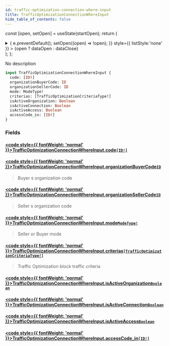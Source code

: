 ```yaml
---
id: traffic-optimization-connection-where-input
title: TrafficOptimizationConnectionWhereInput
hide_table_of_contents: false
---
```






const [open, setOpen] = useState(startOpen);
return (
<details {...(open ? { open: true } : {})} className="details" style={{ border:'none', boxShadow:'none', background:'var(--ifm-background-color)' }}>
<summary
onClick={(e) => {
e.preventDefault();
setOpen((open) => !open);
}}
style={{ listStyle:'none' }} >
{open ? dataOpen : dataClose}
</summary>
{open && children}
</details>
);
};

No description

```graphql
input TrafficOptimizationConnectionWhereInput {
  code: [ID!]
  organizationBuyerCode: ID
  organizationSellerCode: ID
  mode: ModeType!
  criterias: [TrafficOptimizationCriteriaType!]
  isActiveOrganization: Boolean
  isActiveConnection: Boolean
  isActiveAccess: Boolean
  accessCode_in: [ID!]
}
```

### Fields

#### [<code style={{ fontWeight: 'normal' }}>TrafficOptimizationConnectionWhereInput.<b>code</b></code>](#)<Bullet />[`[ID!]`](/api/scalars/id) <Badge class="badge badge--secondary" text="list"/> <Badge class="badge badge--secondary" text="scalar"/>

>

#### [<code style={{ fontWeight: 'normal' }}>TrafficOptimizationConnectionWhereInput.<b>organizationBuyerCode</b></code>](#)<Bullet />[`ID`](/api/scalars/id) <Badge class="badge badge--secondary" text="scalar"/>

> Buyer s organization code

#### [<code style={{ fontWeight: 'normal' }}>TrafficOptimizationConnectionWhereInput.<b>organizationSellerCode</b></code>](#)<Bullet />[`ID`](/api/scalars/id) <Badge class="badge badge--secondary" text="scalar"/>

> Seller s organization code

#### [<code style={{ fontWeight: 'normal' }}>TrafficOptimizationConnectionWhereInput.<b>mode</b></code>](#)<Bullet />[`ModeType!`](/api/enums/mode-type) <Badge class="badge badge--secondary" text="non-null"/> <Badge class="badge badge--secondary" text="enum"/>

> Seller or Buyer mode

#### [<code style={{ fontWeight: 'normal' }}>TrafficOptimizationConnectionWhereInput.<b>criterias</b></code>](#)<Bullet />[`[TrafficOptimizationCriteriaType!]`](/api/enums/traffic-optimization-criteria-type) <Badge class="badge badge--secondary" text="list"/> <Badge class="badge badge--secondary" text="enum"/>

> Traffic Optimization block traffic criteria

#### [<code style={{ fontWeight: 'normal' }}>TrafficOptimizationConnectionWhereInput.<b>isActiveOrganization</b></code>](#)<Bullet />[`Boolean`](/api/scalars/boolean) <Badge class="badge badge--secondary" text="scalar"/>

>

#### [<code style={{ fontWeight: 'normal' }}>TrafficOptimizationConnectionWhereInput.<b>isActiveConnection</b></code>](#)<Bullet />[`Boolean`](/api/scalars/boolean) <Badge class="badge badge--secondary" text="scalar"/>

>

#### [<code style={{ fontWeight: 'normal' }}>TrafficOptimizationConnectionWhereInput.<b>isActiveAccess</b></code>](#)<Bullet />[`Boolean`](/api/scalars/boolean) <Badge class="badge badge--secondary" text="scalar"/>

>

#### [<code style={{ fontWeight: 'normal' }}>TrafficOptimizationConnectionWhereInput.<b>accessCode_in</b></code>](#)<Bullet />[`[ID!]`](/api/scalars/id) <Badge class="badge badge--secondary" text="list"/> <Badge class="badge badge--secondary" text="scalar"/>

>
